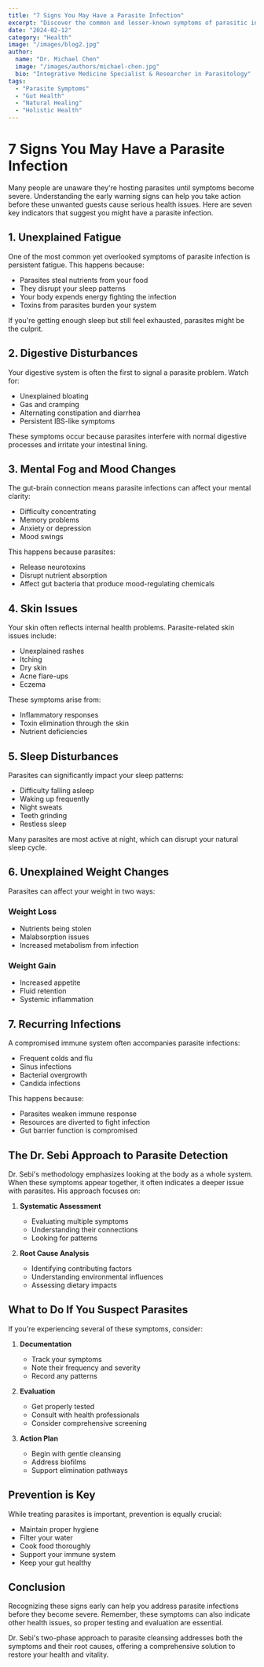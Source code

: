 ```yaml
---
title: "7 Signs You May Have a Parasite Infection"
excerpt: "Discover the common and lesser-known symptoms of parasitic infections that often go unnoticed."
date: "2024-02-12"
category: "Health"
image: "/images/blog2.jpg"
author:
  name: "Dr. Michael Chen"
  image: "/images/authors/michael-chen.jpg"
  bio: "Integrative Medicine Specialist & Researcher in Parasitology"
tags:
  - "Parasite Symptoms"
  - "Gut Health"
  - "Natural Healing"
  - "Holistic Health"
---
```


# 7 Signs You May Have a Parasite Infection

Many people are unaware they're hosting parasites until symptoms become severe. Understanding the early warning signs can help you take action before these unwanted guests cause serious health issues. Here are seven key indicators that suggest you might have a parasite infection.

## 1. Unexplained Fatigue

One of the most common yet overlooked symptoms of parasite infection is persistent fatigue. This happens because:

- Parasites steal nutrients from your food
- They disrupt your sleep patterns
- Your body expends energy fighting the infection
- Toxins from parasites burden your system

If you're getting enough sleep but still feel exhausted, parasites might be the culprit.

## 2. Digestive Disturbances

Your digestive system is often the first to signal a parasite problem. Watch for:

- Unexplained bloating
- Gas and cramping
- Alternating constipation and diarrhea
- Persistent IBS-like symptoms

These symptoms occur because parasites interfere with normal digestive processes and irritate your intestinal lining.

## 3. Mental Fog and Mood Changes

The gut-brain connection means parasite infections can affect your mental clarity:

- Difficulty concentrating
- Memory problems
- Anxiety or depression
- Mood swings

This happens because parasites:
- Release neurotoxins
- Disrupt nutrient absorption
- Affect gut bacteria that produce mood-regulating chemicals

## 4. Skin Issues

Your skin often reflects internal health problems. Parasite-related skin issues include:

- Unexplained rashes
- Itching
- Dry skin
- Acne flare-ups
- Eczema

These symptoms arise from:
- Inflammatory responses
- Toxin elimination through the skin
- Nutrient deficiencies

## 5. Sleep Disturbances

Parasites can significantly impact your sleep patterns:

- Difficulty falling asleep
- Waking up frequently
- Night sweats
- Teeth grinding
- Restless sleep

Many parasites are most active at night, which can disrupt your natural sleep cycle.

## 6. Unexplained Weight Changes

Parasites can affect your weight in two ways:

### Weight Loss
- Nutrients being stolen
- Malabsorption issues
- Increased metabolism from infection

### Weight Gain
- Increased appetite
- Fluid retention
- Systemic inflammation

## 7. Recurring Infections

A compromised immune system often accompanies parasite infections:

- Frequent colds and flu
- Sinus infections
- Bacterial overgrowth
- Candida infections

This happens because:
- Parasites weaken immune response
- Resources are diverted to fight infection
- Gut barrier function is compromised

## The Dr. Sebi Approach to Parasite Detection

Dr. Sebi's methodology emphasizes looking at the body as a whole system. When these symptoms appear together, it often indicates a deeper issue with parasites. His approach focuses on:

1. **Systematic Assessment**
   - Evaluating multiple symptoms
   - Understanding their connections
   - Looking for patterns

2. **Root Cause Analysis**
   - Identifying contributing factors
   - Understanding environmental influences
   - Assessing dietary impacts

## What to Do If You Suspect Parasites

If you're experiencing several of these symptoms, consider:

1. **Documentation**
   - Track your symptoms
   - Note their frequency and severity
   - Record any patterns

2. **Evaluation**
   - Get properly tested
   - Consult with health professionals
   - Consider comprehensive screening

3. **Action Plan**
   - Begin with gentle cleansing
   - Address biofilms
   - Support elimination pathways

## Prevention is Key

While treating parasites is important, prevention is equally crucial:

- Maintain proper hygiene
- Filter your water
- Cook food thoroughly
- Support your immune system
- Keep your gut healthy

## Conclusion

Recognizing these signs early can help you address parasite infections before they become severe. Remember, these symptoms can also indicate other health issues, so proper testing and evaluation are essential.

Dr. Sebi's two-phase approach to parasite cleansing addresses both the symptoms and their root causes, offering a comprehensive solution to restore your health and vitality. 